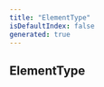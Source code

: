 ```yaml
---
title: "ElementType"
isDefaultIndex: false
generated: true
---
```



<!-- This file was generated from the CommandKit source. Do not modify. Instead, re-run the "docgen" script -->


## ElementType

<GenerationInfo sourceFile="packages/commandkit/src/components/common/element.ts" sourceLine="6" packageName="commandkit" />



